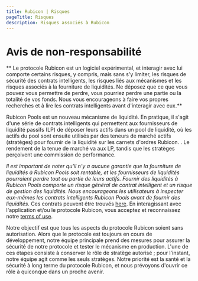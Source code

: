 ```yaml
---
title: Rubicon | Risques
pageTitle: Risques
description: Risques associés à Rubicon
---
```


# Avis de non-responsabilité

** Le protocole Rubicon est un logiciel expérimental, et interagir avec lui comporte certains risques, y compris, mais sans s'y limiter, les risques de sécurité des contrats intelligents, les risques liés aux mécanismes et les risques associés à la fourniture de liquidités. Ne déposez que ce que vous pouvez vous permettre de perdre, vous pourriez perdre une partie ou la totalité de vos fonds. Nous vous encourageons à faire vos propres recherches et à lire les contrats intelligents avant d'interagir avec eux.**

Rubicon Pools est un nouveau mécanisme de liquidité. En pratique, il s'agit d'une série de contrats intelligents qui permettent aux fournisseurs de liquidité passifs (LP) de déposer leurs actifs dans un pool de liquidité, où les actifs du pool sont ensuite utilisés par des teneurs de marché actifs (stratèges) pour fournir de la liquidité sur les carnets d'ordres Rubicon. . Le rendement de la tenue de marché va aux LP, tandis que les stratèges perçoivent une commission de performance.

_Il est important de noter qu'il n'y a aucune garantie que la fourniture de liquidités à Rubicon Pools soit rentable, et les fournisseurs de liquidités pourraient perdre tout ou partie de leurs actifs. Fournir des liquidités à Rubicon Pools comporte un risque général de contrat intelligent et un risque de gestion des liquidités. Nous encourageons les utilisateurs à inspecter eux-mêmes les contrats intelligents Rubicon Pools avant de fournir des liquidités._ Ces contrats peuvent être trouvés [here](https://github.com/RubiconDeFi/rubicon\_protocol/tree/master/contracts/rubiconPools). En interagissant avec l'application et/ou le protocole Rubicon, vous acceptez et reconnaissez notre [terms of use](https://www.rubicon.finance/terms).

Notre objectif est que tous les aspects du protocole Rubicon soient sans autorisation. Alors que le protocole est toujours en cours de développement, notre équipe principale prend des mesures pour assurer la sécurité de notre protocole et tester le mécanisme en production. L'une de ces étapes consiste à conserver le rôle de stratège autorisé ; pour l'instant, notre équipe agit comme les seuls stratèges. Notre priorité est la santé et la sécurité à long terme du protocole Rubicon, et nous prévoyons d'ouvrir ce rôle à quiconque dans un proche avenir.